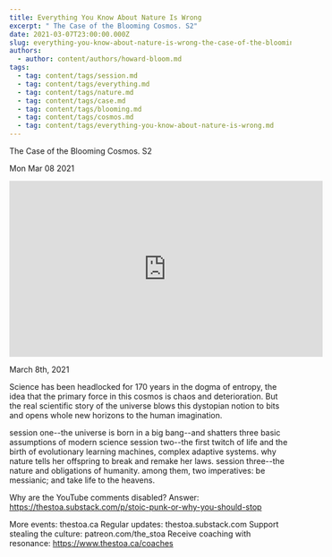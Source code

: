 ```yaml
---
title: Everything You Know About Nature Is Wrong
excerpt: " The Case of the Blooming Cosmos. S2"
date: 2021-03-07T23:00:00.000Z
slug: everything-you-know-about-nature-is-wrong-the-case-of-the-blooming-cosmos-s2
authors:
  - author: content/authors/howard-bloom.md
tags:
  - tag: content/tags/session.md
  - tag: content/tags/everything.md
  - tag: content/tags/nature.md
  - tag: content/tags/case.md
  - tag: content/tags/blooming.md
  - tag: content/tags/cosmos.md
  - tag: content/tags/everything-you-know-about-nature-is-wrong.md
---
```




 The Case of the Blooming Cosmos. S2

Mon Mar 08 2021

<iframe width="560" height="315" src="https://www.youtube.com/embed/4necToz1UVI" title="Everything You Know About Nature Is Wrong: The Case of the Blooming Cosmos. S2 w/ Howard Bloom" frameborder="0" allow="accelerometer; autoplay; clipboard-write; encrypted-media; gyroscope; picture-in-picture" allowfullscreen ></iframe>

March 8th, 2021

Science has been headlocked for 170 years in the dogma of entropy, the idea that the primary force in this cosmos is chaos and deterioration. But the real scientific story of the universe blows this dystopian notion to bits and opens whole new horizons to the human imagination.

session one--the universe is born in a big bang--and shatters three basic assumptions of modern science
session two--the first twitch of life and the birth of evolutionary learning machines, complex adaptive systems. why nature tells her offspring to break and remake her laws.
session three--the nature and obligations of humanity. among them, two imperatives: be messianic; and take life to the heavens.

Why are the YouTube comments disabled? Answer: https://thestoa.substack.com/p/stoic-punk-or-why-you-should-stop

More events: thestoa.ca
Regular updates: thestoa.substack.com
Support stealing the culture: patreon.com/the_stoa
Receive coaching with resonance: https://www.thestoa.ca/coaches



